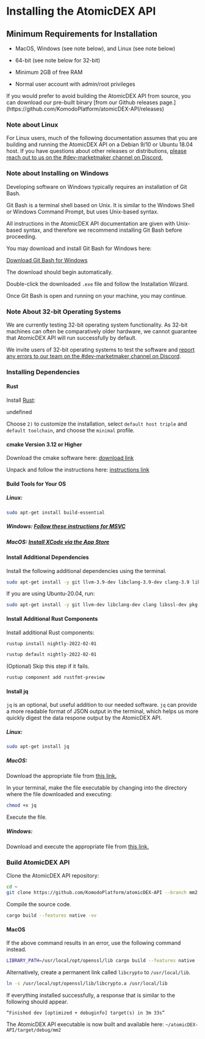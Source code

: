 
# Installing the AtomicDEX API

## Minimum Requirements for Installation

- MacOS, Windows (see note below), and Linux (see note below)

- 64-bit (see note below for 32-bit)

- Minimum 2GB of free RAM

- Normal user account with admin/root privileges

<Note type="warning">
  If you would prefer to avoid building the AtomicDEX API from source, you can
  download our pre-built binary [from our Github releases
  page.](https://github.com/KomodoPlatform/atomicDEX-API/releases)
</Note>

### Note about Linux

For Linux users, much of the following documentation assumes that you are building and running the AtomicDEX API on a Debian 9/10 or Ubuntu 18.04 host. If you have questions about other releases or distributions, [please reach out to us on the #dev-marketmaker channel on Discord.](https://komodoplatform.com/discord)

### Note about Installing on Windows

Developing software on Windows typically requires an installation of Git Bash.

Git Bash is a terminal shell based on Unix. It is similar to the Windows Shell or Windows Command Prompt, but uses Unix-based syntax.

All instructions in the AtomicDEX API documentation are given with Unix-based syntax, and therefore we recommend installing Git Bash before proceeding.

You may download and install Git Bash for Windows here:

[Download Git Bash for Windows](https://git-scm.com/download/win)

The download should begin automatically.

Double-click the downloaded `.exe` file and follow the Installation Wizard.

Once Git Bash is open and running on your machine, you may continue.

### Note About 32-bit Operating Systems

We are currently testing 32-bit operating system functionality. As 32-bit machines can often be comparatively older hardware, we cannot guarantee that AtomicDEX API will run successfully by default.

We invite users of 32-bit operating systems to test the software and [report any errors to our team on the #dev-marketmaker channel on Discord](https://komodoplatform.com/discord).

### Installing Dependencies

#### Rust

Install [Rust](https://www.rust-lang.org/tools/install):

undefined

Choose `2)` to customize the installation, select `default host triple` and `default toolchain`, and choose the `minimal` profile.

<OptimizedImage
  title="Installing the AtomicDEX API"
  src={rustupMinimal}
  classNaming="w-full"
  alt="Installing the AtomicDEX API"
/>

#### cmake Version 3.12 or Higher

Download the cmake software here: [download link](https://cmake.org/download/)

Unpack and follow the instructions here: [instructions link](https://cmake.org/install/)

#### Build Tools for Your OS

##### Linux:

```bash
sudo apt-get install build-essential
```

##### Windows: [Follow these instructions for MSVC](https://docs.microsoft.com/en-us/cpp/build/vscpp-step-0-installation?view=vs-2017)

##### MacOS: [Install XCode via the App Store](https://itunes.apple.com/us/app/xcode/id497799835?mt=12)

#### Install Additional Dependencies

Install the following additional dependencies using the terminal.

```bash
sudo apt-get install -y git llvm-3.9-dev libclang-3.9-dev clang-3.9 libssl-dev pkg-config
```

If you are using Ubuntu-20.04, run:

```bash
sudo apt-get install -y git llvm-dev libclang-dev clang libssl-dev pkg-config
```

#### Install Additional Rust Components

Install additional Rust components:

```bash
rustup install nightly-2022-02-01
```

```bash
rustup default nightly-2022-02-01
```

(Optional) Skip this step if it fails.

```bash
rustup component add rustfmt-preview
```

#### Install jq

`jq` is an optional, but useful addition to our needed software. `jq` can provide a more readable format of JSON output in the terminal, which helps us more quickly digest the data respone output by the AtomicDEX API.

##### Linux:

```bash
sudo apt-get install jq
```

##### MacOS:

Download the appropriate file from [this link.](https://stedolan.github.io/jq/download/)

In your terminal, make the file executable by changing into the directory where the file downloaded and executing:

```bash
chmod +x jq
```

Execute the file.

##### Windows:

Download and execute the appropriate file from [this link.](https://stedolan.github.io/jq/download/)

### Build AtomicDEX API

Clone the AtomicDEX API repository:

```bash
cd ~
git clone https://github.com/KomodoPlatform/atomicDEX-API --branch mm2.1 --single-branch && cd atomicDEX-API
```

Compile the source code.

```bash
cargo build --features native -vv
```

#### MacOS

If the above command results in an error, use the following command instead.

```bash
LIBRARY_PATH=/usr/local/opt/openssl/lib cargo build --features native -vv
```

Alternatively, create a permanent link called `libcrypto` to `/usr/local/lib`.

```bash
ln -s /usr/local/opt/openssl/lib/libcrypto.a /usr/local/lib
```

If everything installed successfully, a response that is similar to the following should appear.

```
“Finished dev [optimized + debuginfo] target(s) in 3m 33s”
```

The AtomicDEX API executable is now built and available here: `~/atomicDEX-API/target/debug/mm2`
